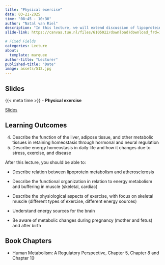 ```yaml
---
title: "Physical exercise"
date: 03-21-2025
time: "08:45 - 10:30"
author: "Natal van Riel"
description: "In this lecture, we will extend discussion of lipoprotein metabolism, including atherosclerosis, and will discuss metabolic aspects of skeletal muscle and exercise."
slide-link: https://canvas.tue.nl/files/6105922/download?download_frd=1

# Fixed Fields
categories: Lecture
about:
  template: marquee
author-title: "Lecturer"
published-title: "Date"
image: assets/512.jpg
---
```


## Slides
::: slide-deck
{{< meta time >}} - **Physical exercise**

::: slides
[Slides]({{< meta slide-link >}})
:::
:::

## Learning Outcomes

::: {.callout-important title="Principal Learning Outcomes:"}
4. Describe the function of the liver, adipose tissue, and other metabolic tissues in retaining homeostasis through hormonal and neural regulation
5. Describe energy homeostasis in daily life and how it changes due to stress, exercise, and disease
:::

After this lecture, you should be able to:

- Describe relation between lipoprotein metabolism and atherosclerosis
- Describe the functional organization in relation to energy metabolism and buffering in muscle (skeletal, cardiac) 
- Describe the physiological aspects of exercise, with focus on skeletal muscle (different types of exercise, different energy sources)

- Understand energy sources for the brain
- Be aware of metabolic changes during pregnancy (mother and fetus) and after birth
<!---Understand how (cell-specific) metabolic pathways relate to physiological function of organs and tissuess-->
<!---Describe fasting and fed metabolism (carbohydrates, lipids, protein) and their transition and regulation (insulin, glucagon)-->
<!---Be aware of some concepts in metabolomics-->

## Book Chapters

- Human Metabolism: A Regulatory Perspective, Chapter 5, Chapter 8 and Chapter 10
